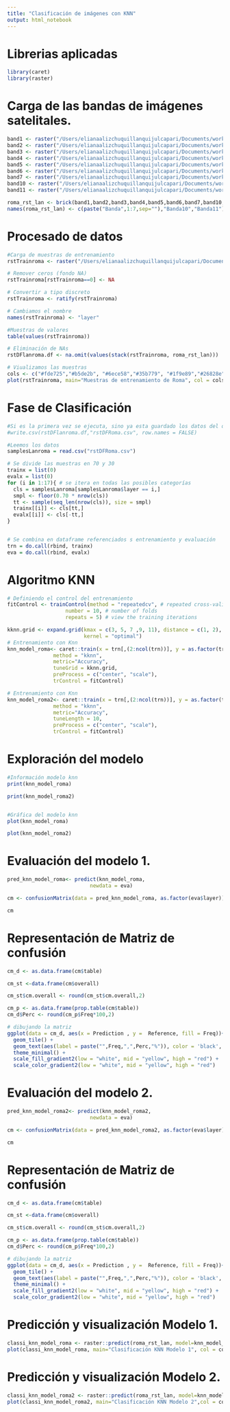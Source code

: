 ```yaml
---
title: "Clasificación de imágenes con KNN"
output: html_notebook
---
```


# Librerias aplicadas

```r
library(caret)
library(raster)
```

# Carga de las bandas de imágenes satelitales.

```r
band1 <- raster("/Users/elianaalizchuquillanquijulcapari/Documents/workspace-r/demos/capturas-landsat/roma/LC81910312013208LGN00/LC81910312013208LGN00_B1.TIF")
band2 <- raster("/Users/elianaalizchuquillanquijulcapari/Documents/workspace-r/demos/capturas-landsat/roma/LC81910312013208LGN00/LC81910312013208LGN00_B2.TIF")
band3 <- raster("/Users/elianaalizchuquillanquijulcapari/Documents/workspace-r/demos/capturas-landsat/roma/LC81910312013208LGN00/LC81910312013208LGN00_B3.TIF")
band4 <- raster("/Users/elianaalizchuquillanquijulcapari/Documents/workspace-r/demos/capturas-landsat/roma/LC81910312013208LGN00/LC81910312013208LGN00_B4.TIF")
band5 <- raster("/Users/elianaalizchuquillanquijulcapari/Documents/workspace-r/demos/capturas-landsat/roma/LC81910312013208LGN00/LC81910312013208LGN00_B5.TIF")
band6 <- raster("/Users/elianaalizchuquillanquijulcapari/Documents/workspace-r/demos/capturas-landsat/roma/LC81910312013208LGN00/LC81910312013208LGN00_B6.TIF")
band7 <- raster("/Users/elianaalizchuquillanquijulcapari/Documents/workspace-r/demos/capturas-landsat/roma/LC81910312013208LGN00/LC81910312013208LGN00_B7.TIF")
band10 <- raster("/Users/elianaalizchuquillanquijulcapari/Documents/workspace-r/demos/capturas-landsat/roma/LC81910312013208LGN00/LC81910312013208LGN00_B10.TIF")
band11 <- raster("/Users/elianaalizchuquillanquijulcapari/Documents/workspace-r/demos/capturas-landsat/roma/LC81910312013208LGN00/LC81910312013208LGN00_B11.TIF")

roma_rst_lan <- brick(band1,band2,band3,band4,band5,band6,band7,band10,band11)
names(roma_rst_lan) <- c(paste("Banda",1:7,sep=""),"Banda10","Banda11")
```

# Procesado de datos

```r
#Carga de muestras de entrenamiento
rstTrainroma <- raster("/Users/elianaalizchuquillanquijulcapari/Documents/workspace-r/demos/DataTraining/rome_lcz_GT.tif")

# Remover ceros (fondo NA)
rstTrainroma[rstTrainroma==0] <- NA

# Convertir a tipo discreto
rstTrainroma <- ratify(rstTrainroma)

# Cambiamos el nombre
names(rstTrainroma) <- "layer"

#Muestras de valores
table(values(rstTrainroma))

# Eliminación de NAs 
rstDFlanroma.df <- na.omit(values(stack(rstTrainroma, roma_rst_lan)))

# Viualizamos las muestras
cols <- c("#fde725","#b5de2b", "#6ece58","#35b779", "#1f9e89","#26828e", "#31688e", "#3e4989", "#482878", "#440154")
plot(rstTrainroma, main="Muestras de entrenamiento de Roma", col = cols)

```

# Fase de Clasificación

```r
#Si es la primera vez se ejecuta, sino ya esta guardado los datos del dataframe.
#write.csv(rstDFlanroma.df,"rstDFRoma.csv", row.names = FALSE)

#Leemos los datos
samplesLanroma = read.csv("rstDFRoma.csv")

# Se divide las muestras en 70 y 30
trainx = list(0)
evalx = list(0)
for (i in 1:17){ # se itera en todas las posibles categorías
  cls = samplesLanroma[samplesLanroma$layer == i,]
  smpl <- floor(0.70 * nrow(cls))
  tt <- sample(seq_len(nrow(cls)), size = smpl)
  trainx[[i]] <- cls[tt,]
  evalx[[i]] <- cls[-tt,]
}


# Se combina en dataframe referenciados s entrenamiento y evaluación
trn = do.call(rbind, trainx) 
eva = do.call(rbind, evalx)
```

# Algoritmo KNN

```r
# Definiendo el control del entrenamiento
fitControl <- trainControl(method = "repeatedcv", # repeated cross-validation of the training data
                   number = 10, # number of folds
                   repeats = 5) # view the training iterations

kknn.grid <- expand.grid(kmax = c(3, 5, 7 ,9, 11), distance = c(1, 2),
                         kernel = "optimal")
# Entrenamiento con Knn
knn_model_roma<- caret::train(x = trn[,(2:ncol(trn))], y = as.factor(trn$layer),
               method = "kknn",
               metric="Accuracy",
               tuneGrid = kknn.grid,
               preProcess = c("center", "scale"),
               trControl = fitControl)

# Entrenamiento con Knn
knn_model_roma2<- caret::train(x = trn[,(2:ncol(trn))], y = as.factor(trn$layer),
               method = "kknn",
               metric="Accuracy",
               tuneLength = 10,
               preProcess = c("center", "scale"),
               trControl = fitControl)

```

# Exploración del modelo

```r
#Información modelo knn
print(knn_model_roma)

print(knn_model_roma2)


#Gráfica del modelo knn
plot(knn_model_roma)

plot(knn_model_roma2)

```

# Evaluación del modelo 1.

```r
pred_knn_model_roma<- predict(knn_model_roma,
                           newdata = eva)

cm <- confusionMatrix(data = pred_knn_model_roma, as.factor(eva$layer))

cm
```

# Representación de Matriz de confusión

```r
cm_d <- as.data.frame(cm$table)

cm_st <-data.frame(cm$overall)

cm_st$cm.overall <- round(cm_st$cm.overall,2)

cm_p <- as.data.frame(prop.table(cm$table))
cm_d$Perc <- round(cm_p$Freq*100,2)

# dibujando la matriz
ggplot(data = cm_d, aes(x = Prediction , y =  Reference, fill = Freq))+
  geom_tile() +
  geom_text(aes(label = paste("",Freq,",",Perc,"%")), color = 'black', size = 2) +
  theme_minimal() +
  scale_fill_gradient2(low = "white", mid = "yellow", high = "red") +
  scale_color_gradient2(low = "white", mid = "yellow", high = "red")
```

# Evaluación del modelo 2.

```r
pred_knn_model_roma2<- predict(knn_model_roma2,
                           newdata = eva)

cm <- confusionMatrix(data = pred_knn_model_roma2, as.factor(eva$layer))

cm
```

# Representación de Matriz de confusión

```r
cm_d <- as.data.frame(cm$table)

cm_st <-data.frame(cm$overall)

cm_st$cm.overall <- round(cm_st$cm.overall,2)

cm_p <- as.data.frame(prop.table(cm$table))
cm_d$Perc <- round(cm_p$Freq*100,2)

# dibujando la matriz
ggplot(data = cm_d, aes(x = Prediction , y =  Reference, fill = Freq))+
  geom_tile() +
  geom_text(aes(label = paste("",Freq,",",Perc,"%")), color = 'black', size = 2) +
  theme_minimal() +
  scale_fill_gradient2(low = "white", mid = "yellow", high = "red") +
  scale_color_gradient2(low = "white", mid = "yellow", high = "red")
```

# Predicción y visualización Modelo 1.

```r
classi_knn_model_roma <- raster::predict(roma_rst_lan, model=knn_model_roma)
plot(classi_knn_model_roma, main="Clasificación KNN Modelo 1", col = cols)
```
# Predicción y visualización Modelo 2.

```r
classi_knn_model_roma2 <- raster::predict(roma_rst_lan, model=knn_model_roma2)
plot(classi_knn_model_roma2, main="Clasificación KNN Modelo 2",col = cols)
```


